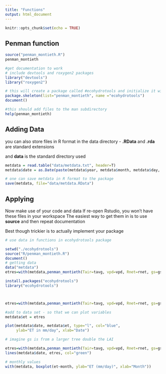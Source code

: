```yaml
---
title: "Functions"
output: html_document
---
```


```r
knitr::opts_chunk$set(echo = TRUE)
```

## Penman function
```r
source("penman_montieth.R")
penman_montieth

#get documentation to work
# include devtools and roxygen2 packages
library("devtools")
library("roxygen2")

# this will create a package called #ecohydrotools and initialize it with R code #for penman
package.skeleton(list="penman_montieth", name ="ecohydrotools")
document()

#this should add files to the man subdirectory
help(penman_montieth)
```

## Adding Data

you can also store files in R format in
the data directory - 
**.RData** and **.rda** are standard extensions

and **data** is the standard directory used



```r
metdata = read.table("data/metdata.txt", header=T)
metdata$date = as.Date(paste(metdata$year, metdata$month, metdata$day, sep="/"))

# one can save metdata in R format to the package
save(metdata, file="data/metdata.RData")
```
## Applying
Now make use of your code and data
If re-open Rstudio, you won't have these files in your workspace
The easiest way to get them in is to use **source** and then repeat documentation

Best though trickier is to actually implement your package

```r
# use data in functions in ecohydrotools package

setwd("./ecohydrotools")
source("R/penman_montieth.R")
document()
# getting data
data("metdata")
etres=with(metdata,penman_montieth(Tair=tavg, vpd=vpd, Rnet=rnet, gs=gs, ga=ga, dayl=24))

install.packages("ecohydrotools")
library("ecohydrotools")



etres=with(metdata,penman_montieth(Tair=tavg, vpd=vpd, Rnet=rnet, gs=gs, ga=ga, dayl=24))

#add to data set - so that we can plot variables
metdata$et = etres

plot(metdata$date, metdata$et, type="l", col="blue", 
     ylab="ET in mm/day", xlab="Date")

# imagine gs is from a larger tree double the LAI

etres=with(metdata,penman_montieth(Tair=tavg, vpd=vpd, Rnet=rnet, gs=gs*4, ga=ga, dayl=24))
lines(metdata$date, etres, col="green")

# monthly values
with(metdata, boxplot(et~month, ylab="ET (mm/day)", xlab="Month"))

```
